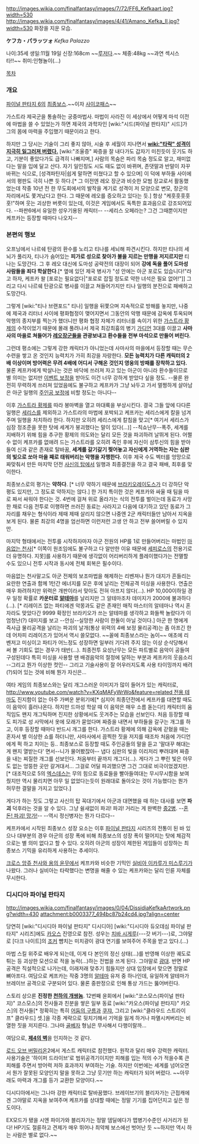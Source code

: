 http://images.wikia.com/finalfantasy/images/7/72/FF6_Kefkaart.jpg?width=530
http://images.wikia.com/finalfantasy/images/4/41/Amano_Kefka_II.jpg?width=530
화장을 지운 모습.

'''ケフカ・パラッツォ''' ''Kefka Palazzo''

나이:35세
생일:11월 19일
신장:168cm ~~[[루저]]다.~~
체중:48kg ~~과연 섹시스타!!~~
취미:인형놀이(...)

[[목차]]

=== 개요 ===
[[파이널 판타지 6]]의 [[최종보스]].~~이자 [[사이코패스]]~~

가스트라 제국군을 통솔하는 궁중마법사. 마법이 사라진 이 세상에서 어떻게 마석 이전에 마법을 쓸 수 있었는가 하면 제국의 과학자인 [wiki:"시드(파이널 판타지)" 시드]가 그의 몸에 마력을 주입했기 때문이라고 한다.

하지만 그 당시는 기술이 그리 좋지 않아, 시술 후 세월이 지나면서 '''[[wiki:"타락" 성격이 지극히 일그러져 버렸다.]]''' [wiki:"조울증" 짜증을 잘 내다가도 갑자기 미친듯이 웃기도 하고, 기분이 좋았다가도 급격히 나빠지며,] 사람의 목숨은 파리 목숨 정도로 알고, 재미없다는 말을 입에 달고 산다. 자기 일인칭도 시도 때도 없이 바뀌며, 존댓말과 반말이 자꾸 바뀌는 식으로, [성격파탄자|쉽게 말하면 미쳤다고 할 수 있으며] 이 덕에 부하들 사이에서의 평판도 극히 나쁜 듯 하다.[* 그 이전엔 레오 장군과 비슷한 모범 장교로서 활동했었는데 작중 10년 전 한 무도회에서의 발작을 계기로 성격이 저 모양으로 변모, 장군의 자리에서도 쫓겨났다고 한다. 그 때문에 레오를 증오하고 있다는 듯.] 항상 "케훗훗훗훗훗!"하며 웃는 괴상한 버릇이 있는데, 이것은 게임에서도 독특한 효과음으로 강조되어있다. --파판6에서 유일한 성우기용된 캐릭터-- --세리스 오페라는? 그건 그때뿐이지만 케프카는 등장할 때마다 나오지--

=== 본편의 행보 ===
오프닝에서 나르쉐 탄광의 환수를 노리고 티나를 세뇌해 파견시킨다. 하지만 티나의 세뇌가 풀리자, 티나가 숨어있는 '''피가로 성으로 찾아가 불을 지르는 만행을 저지르지만''' 티나는 도망간다. 그 후 레오 대신에 도마성 공략전의 대장이 되어 '''강에 독을 풀어 도마성 사람들을 죄다 학살한다'''.[* 옆에 있던 제국 병사가 "성 안에는 아군 포로도 있습니다!"라고 하자, 케프카 왈 [포로는 필요없다|"포로로 잡힐 정도로 약한 녀석은 필요 없어!"]] 그리고 다시 나르쉐 탄광으로 병사를 이끌고 쳐들어가지만 티나 일행의 분전으로 패배하고 도망간다.

그렇게 [wiki:"티나 브랜포드" 티나] 일행을 뒤쫓으며 지속적으로 방해를 놓지만, 나중에 제국과 리터너 사이에 평화협정이 맺어지면서 그동안의 악행 때문에 감옥에 투옥되며 악행의 종지부를 찍는가 했더니만 평화 협정 자체가 리터너를 속이기 위한 [[가스트라 황제]]의 수작이었기 때문에 몰래 풀려나서 제국 최강최흉의 병기 [[가디언]] 3대를 이끌고 '''사마사의 마을로 쳐들어가 [[레오]]장군들을 관광보내고 환수들을 전부 마석으로 만들어 버린다.'''

그런데 평소에는 그렇게 강한 캐릭터가 아니었는데 사마사의 마을에서 등장할 때는 무슨 수련을 쌓고 온 것인지 능력치가 가히 최강을 자랑한다. '''모든 능력치가 다른 캐릭터의 2배 이상이며 방어력은 무려 4배에 어디서 구해온 것인지 영웅의 방패를 장착하고 있다.''' 물론 케프카에게 박살나는 것은 바닥에 쓰러져 자고 있는 아군이 아니라 환수들이므로 별 의미는 없지만 [[이벤트 보정]]을 받아도 이건 너무 강하게 받았다 싶을 정도. --물론 완전히 무력하게 쓰러져 있었음에도 불구하고 케프카가 그냥 놔두고 가서 멀쩡하게 살아남은 아군 일행의 [[주인공 보정]]에 비할 정도는 아니다--



이후 [[가스트라 황제]]를 따라 봉마벽을 열고 마대륙을 부상시킨다. 결국 그들 앞에 다다른 일행은 [[세리스]]를 제외하고 가스트라의 마법에 포박되고 케프카는 세리스에게 칼을 넘겨주며 일행을 처치하라 한다. 하지만 오히려 세리스에게 칼침을 맞고[* 여기서 세리스가 심장 정조준을 못한 탓에 세계가 붕괴했다는 말이 있다(...)] --칙쇼난무--폭주, 세계를 지배하기 위해 힘을 추구한 황제의 의도와는 달리 모든 것을 파괴하려 날뛰게 된다. 어쩔 수 없이 케프카를 없애려 드는 가스트라를 오히려 죽인 후에 자신이 삼투신의 힘을 받아들여 신과 같은 존재로 탈바꿈, '''세계를 갈기갈기 찢어놓고 자신에게 거역하는 자는 심판의 빛으로 쏘아 마을 째로 태워버리는 악행을 자행한다.''' 이후 제국 수도 벡터를 엉망으로 짜맞춰서 만든 마지막 던전 [[사신의 탑]]에서 일행과 최종결전을 하고 결국 패배, 최후를 맞이한다. 

최종보스로의 평가는 '''약하다'''. [* 너무 약하기 때문에 [[브라키오레이도스]]가 더 강하단 악평도 있지만, 그 정도로 약하지는 않다.] 한 가지 특이한 것은 케프카와 싸울 때 팀을 따로 짜서 싸워야 한다는 것. 4번에 걸쳐 위로 올라가는 식의 전투를 벌이는데 동료가 사망한 채로 다음 전투로 이행하면 쓰러진 동료는 사라지고 다음에 대기하고 있던 동료가 그 자리를 채우는 형식이라 제때 제때 살리지 않으면 나중엔 2군 캐릭터들만 남아서 지옥을 보게 된다. 물론 최강의 4명을 엄선하면 이런저런 고생 안 하고 전부 쓸어버릴 수 있지만.

마지막 형태에서는 전투를 시작하자마자 아군 전원의 HP를 1로 만들어버리는 마법인 [[마음없는 천사]][* 이쪽이 원조임에도 불구하고 다 알만한 이유 때문에 [[세피로스]]의 전용기로 더 유명하다. 지못]를 사용하기 때문에 생각없이 어리버리하게 플레이했다가는 전멸할 수도 있으니 전투 시작과 동시에 전체 회복은 필수이다.

마음없는 천사말고도 아군 전체의 보조마법을 해제하는 리벤져나 뭔가 대지가 흔들리는 요란한 연출과 함께 1턴간 에너지를 모은 후에 날리는 전체공격 미싱을 사용한다. 연출은 매우 화려하지만 위력은 개판이라서 맞아도 전혀 아프지 않다(...). HP 10,000이하일 경우 일정 확률로 '''카운터로 [[알테마]]'''를 날리지만 그 알테마조차 데미지가 2000에 불과하다(...). [* 리레이즈 없는 파티에겐 악몽과도 같은 존재인 매직 마스터의 알테마나 역시 혼자라도 맞았다간 9999 확정인 브라키오가 쓰는 알테마를 생각하고 화들짝 놀랐다가 이 엄청난(?) 대미지를 보고 --안심--실망한 사람이 한둘이 아닐 것이다.] 아군 한 명에게 즉사급 물리공격을 날리는 파괴의 날개(통상 위력의 4배 보정 물리공격)는 좀 아프긴 한데 어차피 리레이즈가 있어서 역시 쓸모없다. ~~꼴에 최종보스라는 놈이~~  애초에 리벤저고 미싱이고 파티가 어느정도 성장하면 일부러 기다려 주지 않는 이상 순삭당해서 써 볼 기회도 없는 경우가 태반(...). 최종전투 요성난무는 모든 파트별로 음악이 공들여 구성된데다 특히 미싱을 사용할 땐 배경음악의 절정에 달하는 부분과 케프카의 웃음소리 --그리고 뭔가 이상한 컷인-- 그리고 기술사용이 잘 어우러지도록 사용 타이밍까지 배려(?)되어 있는 것에 비해 뭔가 자신은...

여타 게임의 최종보스와는 달리 개그스러운 이미지가 많이 들어가 있는 캐릭터로, [[http://www.youtube.com/watch?v=KXqMAFyWrWo&feature=related 전용 테마]]도 진지함이 없는 아주 가벼운 분위기에[* 심지어 최종던전에서 케프카를 대면할 때도 이 음악이 흘러나온다. 하지만 드마성 학살 때 이 음악은 매우 소름 돋는다!] 캐릭터의 움직임도 왠지 개그틱하며 진지한 상황에서도 웃겨주는 모습을 선보인다. 처음 등장할 때도 피가로 성 사막에서 옷에 모래가 묻었다며 짜증을 내면서 부하들을 갈구는 개그를 하고, 이후 등장할 때마다 반드시 개그를 한다. 가스트라 황제에 의해 감옥에 갇혔을 때는 혼자서 별 이상한 쇼를 하더니만, 사마사에서 끔찍한 짓을 저지를 때조차 처음에 가디언에게 퍽 하고 치이는 등.. 최종보스로 등장할 때도 주인공들의 말을 듣고 '말대꾸 해대는게 왠지 열받는다' 면서--니가 물어봤잖아-- 냅다 심판의 빛을 이리저리 뿌려대며 짜증을 내는 찌질한 개그를 선보인다. 처음부터 끝까지 개그다(…). 게다가 그 뿌린 빛은 아무도 없는 엉뚱한 곳만 갈겨대서... 그걸로 어딜 파괴했으면 그건 그대로 비극이었겠지만. [* 대조적으로 5의 [[엑스데스]]는 무의 힘으로 동료들을 빨아들여대는 무시무시함을 보여줬지만 역시 물리치면 아무 일 없었다는듯이 원래대로 돌아오는 것이 가능했다는 뭔가 허무한 결말을 가지고 있었다.]

게다가 하는 짓도 그렇고 사신의 탑 꼭대기에서 아군과 대면했을 때 하는 대사를 보면 '''파괴''' 덕후라는 것을 알 수 있다. 그냥 쉴새없이 파괴! 파괴! 거리는 게 완벽한 [[중2병]]. --[[혼돈! 파괴! 망가!]]-- --역시 정신병자는 뭔가 다르다-- 

케프카에서 시작된 최종보스 성장 요소는 이후 [[파이널 판타지]] 시리즈의 전통이 된 바 있으나 대부분의 경우 아군의 성장 폭에 비해 최종보스의 성장 폭이 떨어지는 탓에 체감적으로는 별 의미 없다고 할 수 있다. 오히려 아군의 성장이 제한된 게임들이 성장하는 최종보스 기믹을 유리하게 사용하는 추세이다.

[[크로스 앙쥬 천사와 용의 윤무]]에서 케프카와 비슷한 기믹인 [[실비아 이카루가 미스루기]]가 나왔다. 그러나 실비아는 타락했다는 변명을 해줄 수 있는 케프카와는 달리 인륜 자체를 무시한다.

=== 디시디아 파이널 판타지 ===
http://images.wikia.com/finalfantasy/images/0/04/DissidiaKefkaArtwork.png?width=430
attachment:b0003377_494bc87b24cd4.jpg?align=center

당연히 [wiki:"디시디아 파이널 판타지" 디시디아] [wiki:"디시디아 듀오데심 파이널 판타지" 시리즈]에도 [[카오스]] 진영으로 참전. 성우는 [[치바 시게루]](---갓 버기---)로, 그야말로 [다크 나이트]의 [[조커]] 뺨치는 미치광이 광대 연기를 보여주어 주목을 받고 있다.(...)

마법 스킬 위주로 배우게 되는데, 이게 다 본인의 정신 상태(...)를 반영해 이상한 궤도로 튀는 등 괴상한 모션으로 적을 농락(...)하는 전법을 쓰게 된다. 그야말로 [[광대]]. 반면 HP공격은 직설적으로 나가는데, 이래저래 맞추기 힘들지만 상대 입장에서 맞으면 정말로 뼈아프다. 여담으로 케프카는 작중 3명의 [[알테마]] 유저 중 하나인데, 유일하게 알테마가 브레이브 공격으로 구분되어 있다. 물론 중판정으로 인해 통상 가드는 뚫어버린다.

스토리 상으론 '''진정한 [[천하의 개쌍놈]]'''. 12번째 윤회에서 [wiki:"코스모스(파이널 판타지)" 코스모스]의 전사들과 친분을 쌓은 일부 동료 [wiki:"카오스(파이널 판타지)" 카오스]의 전사들[* 정확히는 특히 [[어둠의 구름]]과 [[쿠쟈]], 그리고 [wiki:"클라우드 스트라이프" 클라우드] 셋.]을 각종 계략으로 뒷치기해서 기억을 잃게 하거나 파멸시켜버리는 비열한 짓을 저지른다. 그나마 [[골베자]] 형님은 무사해서 다행이랄까... 

여담으로, '''[[제4의 벽]]'''을 인지하는 것 같다.

[[로드 오브 버밀리온]]2에서 게스트 캐릭터로 참전했다. 원작과 달리 매우 강력한 캐릭터. 사용기술은 '하이퍼 드라이브'로 범위공격기이지만 피해를 입는 적의 수가 적을수록 큰 피해를 주면서 방어력 저하 효과까지 부여하는 기술.
하지만 이번에는 세계를 넘어오면서 뭔가 잘못된 모양인지 말을 못하고 그냥 웃기만 하는 캐릭터가 되어 버렸다. ~~아무래도 마력과 개그를 등가 교환한 모양이다.~~

디시디아에서는 그나마 강한 캐릭터로 탈바꿈했다.
브레이브기의 블리자가는 근접캐에겐 그야말로 지옥을 보여주며 케프카를 상대할 때에는 정말 기기를 집어던지고 싶은 정도이다.

EX모드가 됐을 시엔 파이가와 블리자가는 정말 뎀딜에다가 맵병기수준인 사거리가 된다! HP기도 절륜하고 견제가 매우 뛰어나 최약체 보스에선 벗어난 듯 ~~하지만 역시 하는 사람은 별로 없다.~~

